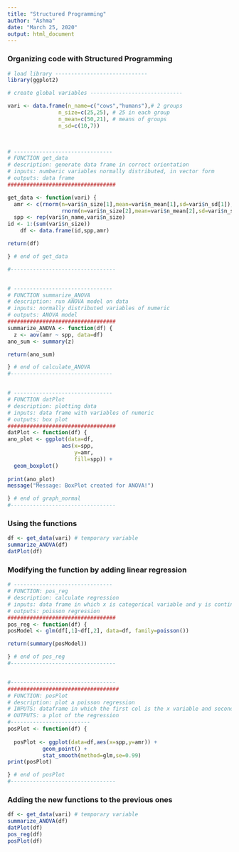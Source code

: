 ```yaml
---
title: "Structured Programming"
author: "Ashma"
date: "March 25, 2020"
output: html_document
---
```


### Organizing code with Structured Programming

```r
# load library -----------------------------
library(ggplot2)

# create global variables -----------------------------

vari <- data.frame(n_name=c("cows","humans"),# 2 groups
                n_size=c(25,25), # 25 in each group
                n_mean=c(50,21), # means of groups
                n_sd=c(10,7))

  

# -------------------------------
# FUNCTION get_data
# description: generate data frame in correct orientation
# inputs: numberic variables normally distributed, in vector form 
# outputs: data frame
##################################

get_data <- function(vari) { 
  amr <- c(rnorm(n=vari$n_size[1],mean=vari$n_mean[1],sd=vari$n_sd[1]),
                 rnorm(n=vari$n_size[2],mean=vari$n_mean[2],sd=vari$n_sd[2]))
  spp <- rep(vari$n_name,vari$n_size) 
id <- 1:(sum(vari$n_size))
    df <- data.frame(id,spp,amr)

return(df)

} # end of get_data

#---------------------------------


# -------------------------------
# FUNCTION summarize_ANOVA
# description: run ANOVA model on data
# inputs: normally distributed variables of numeric
# outputs: ANOVA model
##################################
summarize_ANOVA <- function(df) {
  z <- aov(amr ~ spp, data=df)
ano_sum <- summary(z)

return(ano_sum)

} # end of calculate_ANOVA
#--------------------------------


# -------------------------------
# FUNCTION datPlot
# description: plotting data
# inputs: data frame with variables of numeric
# outputs: box plot
##################################
datPlot <- function(df) {
ano_plot <- ggplot(data=df,
                 aes(x=spp,
                     y=amr,
                     fill=spp)) +
  geom_boxplot()
 
print(ano_plot)
message("Message: BoxPlot created for ANOVA!")

} # end of graph_normal
#---------------------------------

```


### Using the functions

```r
df <- get_data(vari) # temporary variable 
summarize_ANOVA(df) 
datPlot(df)
```


### Modifying the function by adding linear regression

```r
# -------------------------------
# FUNCTION: pos_reg
# description: calculate regression
# inputs: data frame in which x is categorical variable and y is continuous variable
# outputs: poisson regression
##################################
pos_reg <- function(df) {
posModel <- glm(df[,1]~df[,2], data=df, family=poisson())

return(summary(posModel))

} # end of pos_reg
#---------------------------------


#---------------------------------
###################################
# FUNCTION: posPlot 
# description: plot a poisson regression
# INPUTS: dataframe in which the first col is the x variable and second is the y
# OUTPUTS: a plot of the regression
#-------------------------
posPlot <- function(df) {
  
  posPlot <- ggplot(data=df,aes(x=spp,y=amr)) +
           geom_point() +
           stat_smooth(method=glm,se=0.99)  
print(posPlot)

} # end of posPlot
#---------------------------------

```

### Adding the new functions to the previous ones

```r
df <- get_data(vari) # temporary variable 
summarize_ANOVA(df) 
datPlot(df)
pos_reg(df)
posPlot(df)
```